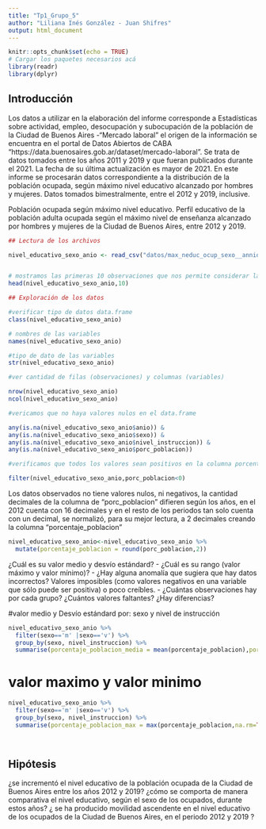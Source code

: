 ```yaml
---
title: "Tp1_Grupo_5"
author: "Liliana Inés González - Juan Shifres"
output: html_document
---
```



```r
knitr::opts_chunk$set(echo = TRUE)
# Cargar los paquetes necesarios acá
library(readr)
library(dplyr)
```


## Introducción

Los datos a utilizar en la elaboración del informe corresponde a Estadísticas sobre actividad, empleo, desocupación y subocupación de la población de la Ciudad de Buenos Aires -"Mercado laboral" el origen de la información se encuentra en el portal de Datos Abiertos de CABA "https://data.buenosaires.gob.ar/dataset/mercado-laboral".
Se trata de datos tomados entre los años 2011 y 2019 y que fueran publicados durante el 2021. La fecha de su última actualización es mayor de 2021. 
En este informe se procesarán datos correspondiente a la distribución de la población ocupada, según máximo nivel educativo alcanzado por hombres y mujeres. Datos tomados bimestralmente, entre el 2012 y 2019, inclusive.

Población ocupada según máximo nivel educativo.
Perfil educativo de la población adulta ocupada según el máximo nivel de enseñanza alcanzado por hombres y mujeres de la Ciudad de Buenos Aires, entre 2012 y 2019. 



```r

## Lectura de los archivos

nivel_educativo_sexo_anio <- read_csv("datos/max_neduc_ocup_sexo__annio__n_instruc_limpio.csv")


# mostramos las primeras 10 observaciones que nos permite considerar la distibución de hombres y mujeres y totales para las distintas categorias de nivel de instrucción que se han utilizado en el relevamiento
head(nivel_educativo_sexo_anio,10)

```


```r

## Exploración de los datos

#verificar tipo de datos data.frame
class(nivel_educativo_sexo_anio)

# nombres de las variables
names(nivel_educativo_sexo_anio)

#tipo de dato de las variables
str(nivel_educativo_sexo_anio)

#ver cantidad de filas (observaciones) y columnas (variables)

nrow(nivel_educativo_sexo_anio)
ncol(nivel_educativo_sexo_anio)


```
```r
#vericamos que no haya valores nulos en el data.frame

any(is.na(nivel_educativo_sexo_anio$anio)) &
any(is.na(nivel_educativo_sexo_anio$sexo)) &
any(is.na(nivel_educativo_sexo_anio$nivel_instruccion)) &
any(is.na(nivel_educativo_sexo_anio$porc_poblacion))

```

```r
#verificamos que todos los valores sean positivos en la columna porcentaje

filter(nivel_educativo_sexo_anio,porc_poblacion<0)


```

Los datos observados no tiene valores nulos, ni negativos, la cantidad decimales de la columna de "porc_poblacion" difieren según los años, en el 2012 cuenta con 16 decimales y en el resto de los periodos tan solo cuenta con un decimal, se normalizó, para su mejor lectura, a 2 decimales creando la columna "porcentaje_poblacion"

```r

nivel_educativo_sexo_anio<-nivel_educativo_sexo_anio %>% 
  mutate(porcentaje_poblacion = round(porc_poblacion,2))

```



¿Cuál es su valor medio y desvío estándard?
-   ¿Cuál es su rango (valor máximo y valor mínimo)?
-   ¿Hay alguna anomalía que sugiera que hay datos incorrectos? Valores imposibles (como valores negativos en una variable que sólo puede ser positiva) o poco creíbles.
-   ¿Cuántas observaciones hay por cada grupo? ¿Cuántos valores faltantes? ¿Hay diferencias?


#valor medio y Desvío estándard por: sexo y nivel de instrucción
```r

nivel_educativo_sexo_anio %>% 
  filter(sexo=='m' |sexo=='v') %>%
  group_by(sexo, nivel_instruccion) %>% 
  summarise(porcentaje_poblacion_media = mean(porcentaje_poblacion),porcentaje_poblacion_sd = sd(porcentaje_poblacion))


```
# valor maximo y valor minimo

```r

nivel_educativo_sexo_anio %>% 
  filter(sexo=='m' |sexo=='v') %>%
  group_by(sexo, nivel_instruccion) %>% 
  summarise(porcentaje_poblacion_max = max(porcentaje_poblacion,na.rm=TRUE),porcentaje_poblacion_min = min(porcentaje_poblacion,na.rm=TRUE), rango=max(porcentaje_poblacion,na.rm=TRUE)-min(porcentaje_poblacion,na.rm=TRUE))
            

```


```r

```

## Hipótesis

¿se incrementó el nivel educativo de la población ocupada de la Ciudad de Buenos Aires entre los años 2012 y 2019?
¿cómo se comporta de manera comparativa el nivel educativo, según el sexo de los ocupados, durante estos años?
¿ se ha producido movilidad ascendente en el nivel educativo de los ocupados de la Ciudad de Buenos Aires, en el periodo 2012 y 2019 ?
